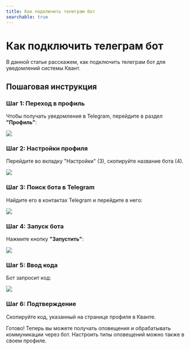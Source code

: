 ```yaml
---
title: Как подключить телеграм бот
searchable: true
---
```


# Как подключить телеграм бот

В данной статье расскажем, как подключить телеграм бот для уведомлений системы Квант.

## Пошаговая инструкция

### Шаг 1: Переход в профиль

Чтобы получать уведомления в Telegram, перейдите в раздел **"Профиль"**:

![](/from-carrot-images/profile_bot_1.png)

### Шаг 2: Настройки профиля

Перейдите во вкладку "Настройки" (3), скопируйте название бота (4).

![](/from-carrot-images/profile_bot_2.png)

### Шаг 3: Поиск бота в Telegram

Найдите его в контактах Telegram и перейдите в него:

![](/from-carrot-images/profile_bot_3.png)

### Шаг 4: Запуск бота

Нажмите кнопку **"Запустить"**:

![](/from-carrot-images/profile_bot_4.png)

### Шаг 5: Ввод кода

Бот запросит код:

![](/from-carrot-images/profile_bot_5.png)

### Шаг 6: Подтверждение

Скопируйте код, указанный на странице профиля в Кванте.

Готово! Теперь вы можете получать оповещения и обрабатывать коммуникации через бот. Настроить типы оповещений можно также в своем профиле.

